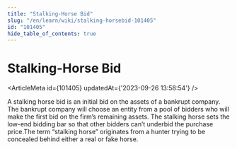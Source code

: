 ```yaml
---
title: "Stalking-Horse Bid"
slug: "/en/learn/wiki/stalking-horsebid-101405"
id: "101405"
hide_table_of_contents: true
---
```



# Stalking-Horse Bid

<ArticleMeta id={101405} updatedAt={'2023-09-26 13:58:54'} />
<div className='border-solid border-b border-t-0 my-4 border-[var(--ifm-color-gray-300)]' />

A stalking horse bid is an initial bid on the assets of a bankrupt company. The bankrupt company will choose an entity from a pool of bidders who will make the first bid on the firm’s remaining assets. The stalking horse sets the low-end bidding bar so that other bidders can’t underbid the purchase price.The term “stalking horse” originates from a hunter trying to be concealed behind either a real or fake horse.
